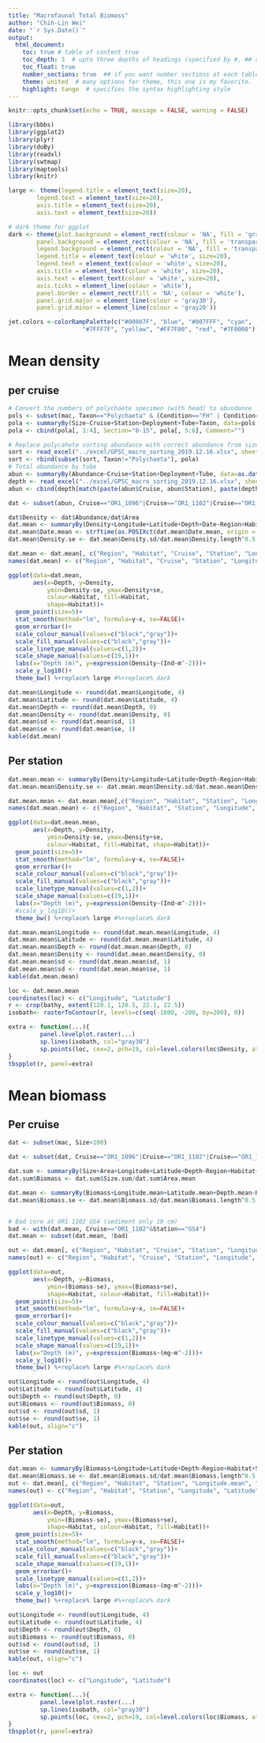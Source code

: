 ```yaml
---
title: "Macrofaunal Total Biomass"
author: "Chih-Lin Wei"
date: "`r Sys.Date()`"
output: 
  html_document:
    toc: true # table of content true
    toc_depth: 3  # upto three depths of headings (specified by #, ## and ###) 
    toc_float: true
    number_sections: true  ## if you want number sections at each table header
    theme: united  # many options for theme, this one is my favorite.
    highlight: tango  # specifies the syntax highlighting style
---
```


```r
knitr::opts_chunk$set(echo = TRUE, message = FALSE, warning = FALSE)
```


```r
library(bbbs)
library(ggplot2)
library(plyr)
library(doBy)
library(readxl)
library(swtmap)
library(maptools)
library(knitr)

large <- theme(legend.title = element_text(size=20),
        legend.text = element_text(size=20),
        axis.title = element_text(size=20),
        axis.text = element_text(size=20))

# dark theme for ggplot
dark <- theme(plot.background = element_rect(colour = 'NA', fill = 'gray10'),
        panel.background = element_rect(colour = 'NA', fill = 'transparent'),
        legend.background = element_rect(colour = 'NA', fill = 'transparent'),
        legend.title = element_text(colour = 'white', size=20),
        legend.text = element_text(colour = 'white', size=20),
        axis.title = element_text(colour = 'white', size=20),
        axis.text = element_text(colour = 'white', size=20),
        axis.ticks = element_line(colour = 'white'),
        panel.border = element_rect(fill = 'NA', colour = 'white'), 
        panel.grid.major = element_line(colour = 'gray30'),
        panel.grid.minor = element_line(colour = 'gray20'))

jet.colors <-colorRampPalette(c("#00007F", "blue", "#007FFF", "cyan",
                     "#7FFF7F", "yellow", "#FF7F00", "red", "#7F0000"))
```

# Mean density 
## per cruise


```r
# Convert the numbers of polychaete specimen (with head) to abundance
pols <- subset(mac, Taxon=="Polychaeta" & (Condition=="FH" | Condition=="C" | Condition=="FHT"))
pola <- summaryBy(Size~Cruise+Station+Deployment+Tube+Taxon, data=pols, FUN=length, var.names="Abundance", keep.names = T)
pola <- cbind(pola[, 1:4], Section="0-15", pola[, 5:6], Comment="")

# Replace polycahete sorting abundance with correct abundance from size data
sort <- read_excel("../excel/GPSC_macro_sorting_2019.12.16.xlsx", sheet=2)
sort <- rbind(subset(sort, Taxon!="Polychaeta"), pola)
# Total abundance by tube
abun <- summaryBy(Abundance~Cruise+Station+Deployment+Tube, data=as.data.frame(sort), FUN=sum, keep.names = TRUE)
depth <- read_excel("../excel/GPSC_macro_sorting_2019.12.16.xlsx", sheet=1)
abun <- cbind(depth[match(paste(abun$Cruise, abun$Station), paste(depth$Cruise, depth$Station)),], abun)

dat <- subset(abun, Cruise=="OR1_1096"|Cruise=="OR1_1102"|Cruise=="OR1_1126")

dat$Density <- dat$Abundance/dat$Area
dat.mean <- summaryBy(Density+Longitude+Latitude+Depth+Date~Region+Habitat+Cruise+Station, data=dat, FUN=c(mean, sd, length))
dat.mean$Date.mean <- strftime(as.POSIXct(dat.mean$Date.mean, origin = "1970-01-01", tz = "Asia/Taipei"), format="%Y-%m-%d")
dat.mean$Density.se <- dat.mean$Density.sd/dat.mean$Density.length^0.5

dat.mean <- dat.mean[, c("Region", "Habitat", "Cruise", "Station", "Longitude.mean", "Latitude.mean", "Depth.mean", "Date.mean", "Density.length", "Density.mean", "Density.sd", "Density.se")]
names(dat.mean) <- c("Region", "Habitat", "Cruise", "Station", "Longitude", "Latitude", "Depth", "Date", "n", "Density", "sd", "se")

ggplot(data=dat.mean, 
       aes(x=Depth, y=Density, 
           ymin=Density-se, ymax=Density+se,
           colour=Habitat, fill=Habitat,
           shape=Habitat))+
  geom_point(size=5)+ 
  stat_smooth(method="lm", formula=y~x, se=FALSE)+
  geom_errorbar()+
  scale_colour_manual(values=c("black","gray"))+
  scale_fill_manual(values=c("black","gray"))+
  scale_linetype_manual(values=c(1,2))+
  scale_shape_manual(values=c(19,1))+
  labs(x="Depth (m)", y=expression(Density~(Ind~m^-2)))+
  scale_y_log10()+
  theme_bw() %+replace% large #%+replace% dark

dat.mean$Longitude <- round(dat.mean$Longitude, 4)
dat.mean$Latitude <- round(dat.mean$Latitude, 4)
dat.mean$Depth <- round(dat.mean$Depth, 0)
dat.mean$Density <- round(dat.mean$Density, 0)
dat.mean$sd <- round(dat.mean$sd, 1)
dat.mean$se <- round(dat.mean$se, 1)
kable(dat.mean)
```

## Per station

```r
dat.mean.mean <- summaryBy(Density+Longitude+Latitude+Depth~Region+Habitat+Station, data=dat.mean, FUN=c(mean, sd, length))
dat.mean.mean$Density.se <- dat.mean.mean$Density.sd/dat.mean.mean$Density.length^0.5

dat.mean.mean <- dat.mean.mean[,c("Region", "Habitat", "Station", "Longitude.mean", "Latitude.mean", "Depth.mean", "Density.length", "Density.mean", "Density.sd", "Density.se")]
names(dat.mean.mean) <- c("Region", "Habitat", "Station", "Longitude", "Latitude", "Depth","n", "Density", "sd", "se")

ggplot(data=dat.mean.mean, 
       aes(x=Depth, y=Density, 
           ymin=Density-se, ymax=Density+se,
           colour=Habitat, fill=Habitat, shape=Habitat))+
  geom_point(size=5)+ 
  stat_smooth(method="lm", formula=y~x, se=FALSE)+
  geom_errorbar()+
  scale_colour_manual(values=c("black","gray"))+
  scale_fill_manual(values=c("black","gray"))+
  scale_linetype_manual(values=c(1,2))+
  scale_shape_manual(values=c(19,1))+
  labs(x="Depth (m)", y=expression(Density~(Ind~m^-2)))+
  #scale_y_log10()+
  theme_bw() %+replace% large #%+replace% dark

dat.mean.mean$Longitude <- round(dat.mean.mean$Longitude, 4)
dat.mean.mean$Latitude <- round(dat.mean.mean$Latitude, 4)
dat.mean.mean$Depth <- round(dat.mean.mean$Depth, 0)
dat.mean.mean$Density <- round(dat.mean.mean$Density, 0)
dat.mean.mean$sd <- round(dat.mean.mean$sd, 1)
dat.mean.mean$sd <- round(dat.mean.mean$se, 1)
kable(dat.mean.mean)
```

```r
loc <- dat.mean.mean
coordinates(loc) <- c("Longitude", "Latitude")
r <- crop(bathy, extent(120.1, 120.5, 22.1, 22.5))
isobath<- rasterToContour(r, levels=c(seq(-1800, -200, by=200), 0))

extra <- function(...){
         panel.levelplot.raster(...)
         sp.lines(isobath, col="gray30")
         sp.points(loc, cex=2, pch=19, col=level.colors(loc$Density, at = 10^pretty(log10(loc$Density), 100), col.regions=jet.colors))
}
tbspplot(r, panel=extra)
```

# Mean biomass 
## Per cruise

```r
dat <- subset(mac, Size<100)

dat <- subset(dat, Cruise=="OR1_1096"|Cruise=="OR1_1102"|Cruise=="OR1_1126")

dat.sum <- summaryBy(Size+Area+Longitude+Latitude+Depth~Region+Habitat+Cruise+Station+Deployment+Tube, data=dat, FUN=c(sum, mean))
dat.sum$Biomass <- dat.sum$Size.sum/dat.sum$Area.mean

dat.mean <- summaryBy(Biomass+Longitude.mean+Latitude.mean+Depth.mean~Region+Habitat+Cruise+Station, data=dat.sum, FUN=c(mean, sd, length))
dat.mean$Biomass.se <- dat.mean$Biomass.sd/dat.mean$Biomass.length^0.5


# Bad core at OR1 1102 GS4 (sediment only 19 cm)
bad <- with(dat.mean, Cruise=="OR1_1102"&Station=="GS4")
dat.mean <- subset(dat.mean, !bad)

out <- dat.mean[, c("Region", "Habitat", "Cruise", "Station", "Longitude.mean.mean", "Latitude.mean.mean", "Depth.mean.mean", "Biomass.length", "Biomass.mean", "Biomass.sd", "Biomass.se")]
names(out) <- c("Region", "Habitat", "Cruise", "Station", "Longitude", "Latitude", "Depth", "n", "Biomass", "sd", "se")

ggplot(data=out, 
       aes(x=Depth, y=Biomass, 
           ymin=(Biomass-se), ymax=(Biomass+se),
           shape=Habitat, colour=Habitat, fill=Habitat))+
  geom_point(size=5)+
  stat_smooth(method="lm", formula=y~x, se=FALSE)+
  geom_errorbar()+
  scale_colour_manual(values=c("black","gray"))+
  scale_fill_manual(values=c("black","gray"))+
  scale_linetype_manual(values=c(1,2))+
  scale_shape_manual(values=c(19,1))+
  labs(x="Depth (m)", y=expression(Biomass~(mg~m^-2)))+
  scale_y_log10()+
  theme_bw() %+replace% large #%+replace% dark

out$Longitude <- round(out$Longitude, 4)
out$Latitude <- round(out$Latitude, 4)
out$Depth <- round(out$Depth, 0)
out$Biomass <- round(out$Biomass, 0)
out$sd <- round(out$sd, 1)
out$se <- round(out$se, 1)
kable(out, align="c")
```

## Per station

```r
dat.mean <- summaryBy(Biomass+Longitude+Latitude+Depth~Region+Habitat+Station, data=out, FUN=c(mean, sd, length))
dat.mean$Biomass.se <- dat.mean$Biomass.sd/dat.mean$Biomass.length^0.5
out <- dat.mean[, c("Region", "Habitat", "Station", "Longitude.mean", "Latitude.mean", "Depth.mean", "Biomass.length", "Biomass.mean", "Biomass.sd", "Biomass.se")]
names(out) <- c("Region", "Habitat", "Station", "Longitude", "Latitude", "Depth", "n", "Biomass", "sd", "se")

ggplot(data=out, 
       aes(x=Depth, y=Biomass, 
           ymin=(Biomass-se), ymax=(Biomass+se),
           shape=Habitat, colour=Habitat, fill=Habitat))+
  geom_point(size=5)+
  stat_smooth(method="lm", formula=y~x, se=FALSE)+
  scale_colour_manual(values=c("black","gray"))+
  scale_fill_manual(values=c("black","gray"))+
  scale_shape_manual(values=c(19,1))+
  geom_errorbar()+
  scale_linetype_manual(values=c(1,2))+
  labs(x="Depth (m)", y=expression(Biomass~(mg~m^-2)))+
  scale_y_log10()+
  theme_bw() %+replace% large #%+replace% dark

out$Longitude <- round(out$Longitude, 4)
out$Latitude <- round(out$Latitude, 4)
out$Depth <- round(out$Depth, 0)
out$Biomass <- round(out$Biomass, 0)
out$sd <- round(out$sd, 1)
out$se <- round(out$se, 1)
kable(out, align="c")
```

```r
loc <- out
coordinates(loc) <- c("Longitude", "Latitude")

extra <- function(...){
         panel.levelplot.raster(...)
         sp.lines(isobath, col="gray30")
         sp.points(loc, cex=2, pch=19, col=level.colors(loc$Biomass, at = 10^pretty(log10(loc$Biomass), 100), col.regions=jet.colors))
}
tbspplot(r, panel=extra)
```

